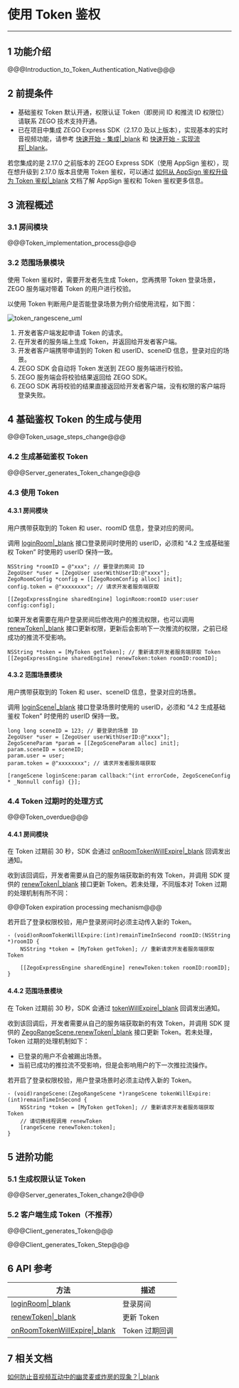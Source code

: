 # 使用 Token 鉴权

---


## 1 功能介绍

@@@Introduction_to_Token_Authentication_Native@@@

## 2 前提条件

- 基础鉴权 Token 默认开通，权限认证 Token（即房间 ID 和推流 ID 权限位）请联系 ZEGO 技术支持开通。
- 已在项目中集成 ZEGO Express SDK（2.17.0 及以上版本），实现基本的实时音视频功能，请参考 [快速开始 - 集成\|_blank](!ExpressVideoSDK-Integration/SDK_Integration) 和 [快速开始 - 实现流程\|_blank](!ExpressVideoSDK-Integration/Solution_Implementation)。

<div class="mk-warning">

若您集成的是 2.17.0 之前版本的 ZEGO Express SDK（使用 AppSign 鉴权），现在想升级到 2.17.0 版本且使用 Token 鉴权，可以通过 [如何从 AppSign 鉴权升级为 Token 鉴权\|_blank](https://doc-zh.zego.im/faq/token_upgrade) 文档了解 AppSign 鉴权和 Token 鉴权更多信息。

</div>

## 3 流程概述

### 3.1 房间模块

@@@Token_implementation_process@@@

### 3.2 范围场景模块

使用 Token 鉴权时，需要开发者先生成 Token，您再携带 Token 登录场景，ZEGO 服务端对带着 Token 的用户进行校验。

以使用 Token 判断用户是否能登录场景为例介绍使用流程，如下图：

![token_rangescene_uml](/Pics/QuickStart/token_rangescene_uml.png)

1. 开发者客户端发起申请 Token 的请求。
2. 在开发者的服务端上生成 Token，并返回给开发者客户端。
3. 开发者客户端携带申请到的 Token 和 userID、sceneID 信息，登录对应的场景。
4. ZEGO SDK 会自动将 Token 发送到 ZEGO 服务端进行校验。
5. ZEGO 服务端会将校验结果返回给 ZEGO SDK。
6. ZEGO SDK 再将校验的结果直接返回给开发者客户端，没有权限的客户端将登录失败。

## 4 基础鉴权 Token 的生成与使用

@@@Token_usage_steps_change@@@

### 4.2 生成基础鉴权 Token

@@@Server_generates_Token_change@@@

### 4.3 使用 Token 

#### 4.3.1 房间模块

用户携带获取到的 Token 和 user、roomID 信息，登录对应的房间。

<div class="mk-warning">

调用 [loginRoom\|_blank](/article/api?doc=Express_Video_SDK_API~objective-c_ios~class~ZegoExpressEngine#login-room-user) 接口登录房间时使用的 userID，必须和 “4.2 生成基础鉴权 Token” 时使用的 userID 保持一致。 
</div>

```objc
NSString *roomID = @"xxx"; // 要登录的房间 ID
ZegoUser *user = [ZegoUser userWithUserID:@"xxxx"];
ZegoRoomConfig *config = [[ZegoRoomConfig alloc] init];
config.token = @"xxxxxxxx"; // 请求开发者服务端获取

[[ZegoExpressEngine sharedEngine] loginRoom:roomID user:user config:config];
```

如果开发者需要在用户登录房间后修改用户的推流权限，也可以调用 [renewToken\|_blank](/article/api?doc=Express_Video_SDK_API~objective-c_ios~class~ZegoRangeScene#renew-token) 接口更新权限，更新后会影响下一次推流的权限，之前已经成功的推流不受影响。


```objc
NSString *token = [MyToken getToken]; // 重新请求开发者服务端获取 Token
[[ZegoExpressEngine sharedEngine] renewToken:token roomID:roomID];
```

#### 4.3.2 范围场景模块

用户携带获取到的 Token 和 user、sceneID 信息，登录对应的场景。

<div class="mk-warning">

调用 [loginScene\|_blank](/article/api?doc=Express_Video_SDK_API~objective-c_ios~class~ZegoRangeScene#login-scene-callback) 接口登录场景时使用的 userID，必须和 “4.2 生成基础鉴权 Token” 时使用的 userID 保持一致。 
</div>

```objc
long long sceneID = 123; // 要登录的场景 ID
ZegoUser *user = [ZegoUser userWithUserID:@"xxxx"];
ZegoSceneParam *param = [[ZegoSceneParam alloc] init];
param.sceneID = sceneID;
param.user = user;
param.token = @"xxxxxxxx"; // 请求开发者服务端获取

[rangeScene loginScene:param callback:^(int errorCode, ZegoSceneConfig * _Nonnull config) {}];
```

### 4.4 Token 过期时的处理方式

@@@Token_overdue@@@

#### 4.4.1 房间模块

在 Token 过期前 30 秒，SDK 会通过 [onRoomTokenWillExpire\|_blank](/article/api?doc=Express_Video_SDK_API~objective-c_ios~protocol~ZegoEventHandler#on-room-token-will-expire-room-id) 回调发出通知。

收到该回调后，开发者需要从自己的服务端获取新的有效 Token，并调用 SDK 提供的 [renewToken\|_blank](/article/api?doc=Express_Video_SDK_API~objective-c_ios~class~ZegoRangeScene#renew-token) 接口更新 Token。若未处理，不同版本对 Token 过期的处理机制有所不同：

@@@Token expiration processing mechanism@@@


<div class="mk-hint">

若开启了登录权限校验，用户登录房间时必须主动传入新的 Token。

</div>



```objc
- (void)onRoomTokenWillExpire:(int)remainTimeInSecond roomID:(NSString *)roomID {
    NSString *token = [MyToken getToken]; // 重新请求开发者服务端获取 Token
    
    [[ZegoExpressEngine sharedEngine] renewToken:token roomID:roomID];
}
```

#### 4.4.2 范围场景模块

在 Token 过期前 30 秒，SDK 会通过 [tokenWillExpire\|_blank](/article/api?doc=Express_Video_SDK_API~objective-c_ios~class~ZegoRangeSceneEventHandler#range-scene-token-will-expire) 回调发出通知。

收到该回调后，开发者需要从自己的服务端获取新的有效 Token，并调用 SDK 提供的 [ZegoRangeScene.renewToken\|_blank](/article/api?doc=Express_Video_SDK_API~objective-c_ios~class~ZegoRangeScene#renew-token) 接口更新 Token。若未处理，Token 过期的处理机制如下：

- 已登录的用户不会被踢出场景。
- 当前已成功的推拉流不受影响，但是会影响用户的下一次推拉流操作。


<div class="mk-hint">

若开启了登录权限校验，用户登录场景时必须主动传入新的 Token。

</div>



```objc
- (void)rangeScene:(ZegoRangeScene *)rangeScene tokenWillExpire:(int)remainTimeInSecond {
    NSString *token = [MyToken getToken]; // 重新请求开发者服务端获取 Token
    // 请切换线程调用 renewToken
    [rangeScene renewToken:token];
}
```

## 5 进阶功能

### 5.1 生成权限认证 Token

@@@Server_generates_Token_change2@@@


### 5.2 客户端生成 Token（不推荐）

@@@Client_generates_Token@@@

@@@Client_generates_Token_Step@@@




## 6 API 参考

| 方法 | 描述 |
|-------|--------|
| [loginRoom\|_blank](/article/api?doc=Express_Video_SDK_API~objective-c_ios~class~ZegoExpressEngine#login-room-user) | 登录房间 |
| [renewToken\|_blank](/article/api?doc=Express_Video_SDK_API~objective-c_ios~class~ZegoRangeScene#renew-token) | 更新 Token |
| [onRoomTokenWillExpire\|_blank](/article/api?doc=Express_Video_SDK_API~objective-c_ios~protocol~ZegoEventHandler#on-room-token-will-expire-room-id) | Token 过期回调 |

## 7 相关文档

[如何防止音视频互动中的幽灵麦或炸房的现象？\|_blank](https://doc-zh.zego.im/faq/bombing)
